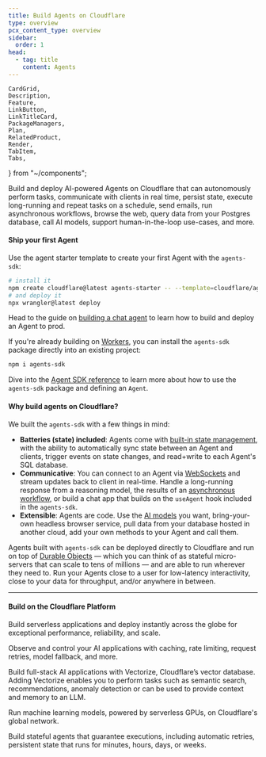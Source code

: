 ```yaml
---
title: Build Agents on Cloudflare
type: overview
pcx_content_type: overview
sidebar:
  order: 1
head:
  - tag: title
    content: Agents
---
```


	CardGrid,
	Description,
	Feature,
	LinkButton,
	LinkTitleCard,
	PackageManagers,
	Plan,
	RelatedProduct,
	Render,
	TabItem,
	Tabs,
} from "~/components";

Build and deploy AI-powered Agents on Cloudflare that can autonomously perform tasks, communicate with clients in real time, persist state, execute long-running and repeat tasks on a schedule, send emails, run asynchronous workflows, browse the web, query data from your Postgres database, call AI models, support human-in-the-loop use-cases, and more.

#### Ship your first Agent

Use the agent starter template to create your first Agent with the `agents-sdk`:

```sh
# install it
npm create cloudflare@latest agents-starter -- --template=cloudflare/agents-starter
# and deploy it
npx wrangler@latest deploy
```

Head to the guide on [building a chat agent](/agents/getting-started/build-a-chat-agent) to learn how to build and deploy an Agent to prod.

If you're already building on [Workers](/workers/), you can install the `agents-sdk` package directly into an existing project:

```sh
npm i agents-sdk
```

Dive into the [Agent SDK reference](/agents/api-reference/sdk/) to learn more about how to use the `agents-sdk` package and defining an `Agent`.

#### Why build agents on Cloudflare?

We built the `agents-sdk` with a few things in mind:

- **Batteries (state) included**: Agents come with [built-in state management](/agents/examples/manage-and-sync-state/), with the ability to automatically sync state between an Agent and clients, trigger events on state changes, and read+write to each Agent's SQL database.
- **Communicative**: You can connect to an Agent via [WebSockets](/agents/examples/websockets/) and stream updates back to client in real-time. Handle a long-running response from a reasoning model, the results of an [asynchronous workflow](/agents/examples/run-workflows/), or build a chat app that builds on the `useAgent` hook included in the `agents-sdk`.
- **Extensible**: Agents are code. Use the [AI models](/agents/examples/using-ai-models/) you want, bring-your-own headless browser service, pull data from your database hosted in another cloud, add your own methods to your Agent and call them.

Agents built with `agents-sdk` can be deployed directly to Cloudflare and run on top of [Durable Objects](/durable-objects/) — which you can think of as stateful micro-servers that can scale to tens of millions — and are able to run wherever they need to. Run your Agents close to a user for low-latency interactivity, close to your data for throughput, and/or anywhere in between.

---

#### Build on the Cloudflare Platform

<RelatedProduct header="Workers" href="/workers/" product="workers">

Build serverless applications and deploy instantly across the globe for exceptional performance, reliability, and scale.

</RelatedProduct>

<RelatedProduct header="AI Gateway" href="/ai-gateway/" product="ai-gateway">

Observe and control your AI applications with caching, rate limiting, request retries, model fallback, and more.

</RelatedProduct>

<RelatedProduct header="Vectorize" href="/vectorize/" product="vectorize">

Build full-stack AI applications with Vectorize, Cloudflare’s vector database. Adding Vectorize enables you to perform tasks such as semantic search, recommendations, anomaly detection or can be used to provide context and memory to an LLM.

</RelatedProduct>

<RelatedProduct header="Workers AI" href="/workers-ai/" product="workers-ai">

Run machine learning models, powered by serverless GPUs, on Cloudflare's global network.

</RelatedProduct>

<RelatedProduct header="Workflows" href="/workflows/" product="workflows">

Build stateful agents that guarantee executions, including automatic retries, persistent state that runs for minutes, hours, days, or weeks.

</RelatedProduct>
